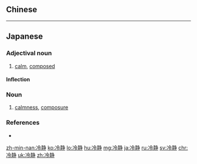{{also|冷靜}}
==Chinese==
{{zh-see|冷靜}}

----

==Japanese==
{{ja-kanjitab|れい|せい|yomi=on}}

===Adjectival noun===
{{ja-adj|infl=na|れいせい}}

# [[calm]], [[composed]]
#: {{ja-usex|指揮官は冷静な人でなければつとまらない。|しきかん は れいせい な ひと で なければ つとまらない。|Only a calm person is qualified to be a commander.}}

====Inflection====
{{ja-na|れいせい}}

===Noun===
{{ja-noun|れいせい}}

# [[calmness]], [[composure]]

===References===
* {{R:Shogakukan}}

[[zh-min-nan:冷静]]
[[ko:冷静]]
[[lo:冷静]]
[[hu:冷静]]
[[mg:冷静]]
[[ja:冷静]]
[[ru:冷静]]
[[sv:冷静]]
[[chr:冷静]]
[[uk:冷静]]
[[zh:冷静]]